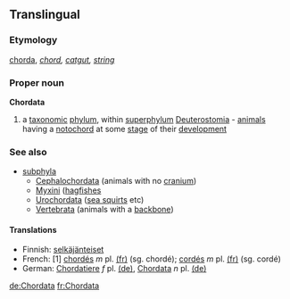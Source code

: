 ==Translingual==
===Etymology===
{{L.}} [[chorda]], ''[[chord]], [[catgut]], [[string]]'' 
===Proper noun===
{{wikipedia}}
'''Chordata'''
#a [[taxonomic]] [[phylum]], within [[superphylum]] [[Deuterostomia]] - [[animal]]s having a [[notochord]] at some [[stage]] of their [[development]]
===See also===
{{wikispecies}}
*[[subphyla]]
**[[Cephalochordata]] (animals with no [[cranium]])
**[[Myxini]] ([[hagfish]]es
**[[Urochordata]] ([[sea squirt]]s etc)
**[[Vertebrata]] (animals with a [[backbone]])

====Translations====
*Finnish: [[selkäjänteiset]]
*French: [1] [[chordés]] ''m'' pl. [[:fr:chordés|(fr)]] (sg. chordé); [[cordés]] ''m'' pl. [[:fr:cordés|(fr)]] (sg. cordé)
*German: [[Chordatiere]] ''f'' pl. [[:de:Chordatiere|(de)]], [[Chordata]] ''n'' pl. [[:de:Chordata|(de)]]
[[de:Chordata]]
[[fr:Chordata]]